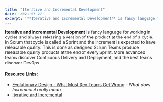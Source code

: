 ```yaml
---
title: "Iterative and Incremental Development"
date: "2021-07-27"
excerpt: '**Iterative and Incremental Development** is fancy language for working in cycles and'
---
```


**Iterative and Incremental Development** is fancy language for working in cycles and always releasing a version of the product at the end of a cycle. In Scrum that cycle is called a Sprint and the increment is expected to have releasable quality. This is done as designed Scrum Teams produce releasable quality products at the end of every Sprint. More advanced teams discover Continuous Delivery and Deployment, and the best teams discover DevOps.

#### Resource Links:

- [Evolutionary Design - What Most Dev Teams Get Wrong](http://codemanship.co.uk/parlezuml/blog/?postid=1576) - _What does Incremental really mean_
- [Iterative and Incremental](https://ronjeffries.com/articles/018-01ff/iter-incr/)
